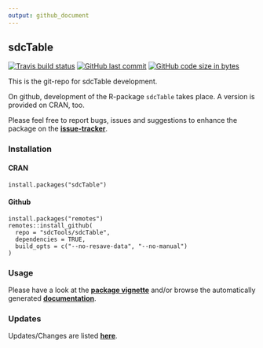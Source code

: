 ```yaml
---
output: github_document
---
```


## sdcTable

[![Travis build status](https://travis-ci.org/sdcTools/sdcTable.svg?branch=master)](https://travis-ci.org/sdcTools/sdcTable) [![GitHub last commit](https://img.shields.io/github/last-commit/sdcTools/sdcTable.svg?logo=github)](https://github.com/sdcTools/sdcTable/commits/master)
[![GitHub code size in bytes](https://img.shields.io/github/languages/code-size/sdcTools/sdcTable.svg?logo=github)](https://github.com/sdcTools/sdcTable)

This is the git-repo for sdcTable development.

On github, development of the R-package `sdcTable` takes place. A version is provided on CRAN, too.

Please feel free to report bugs, issues and suggestions to enhance the package on the [**issue-tracker**](https://github.com/sdcTools/userSupport/issues).

### Installation
#### CRAN

```
install.packages("sdcTable")
```

#### Github

```
install.packages("remotes")
remotes::install_github(
  repo = "sdcTools/sdcTable",
  dependencies = TRUE,
  build_opts = c("--no-resave-data", "--no-manual")
)
```

### Usage
Please have a look at the [**package vignette**](https://sdctools.github.io/sdcTable/articles/sdcTable.html) and/or browse the automatically generated [**documentation**](https://sdctools.github.io/sdcTable).

### Updates
Updates/Changes are listed [**here**](https://sdctools.github.io/sdcTable/news/index.html).
